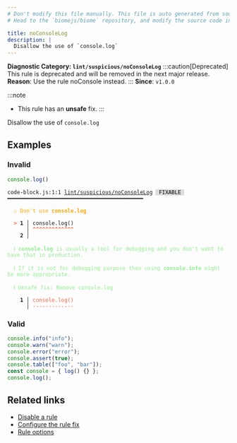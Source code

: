 ```yaml
---
# Don't modify this file manually. This file is auto generated from source, and you will lose your changes next time the website is built.
# Head to the `biomejs/biome` repository, and modify the source code in there.

title: noConsoleLog
description: |
  Disallow the use of `console.log`
---
```


**Diagnostic Category: `lint/suspicious/noConsoleLog`**
<Tabs>
<TabItem label="JavaScript (and super languages)" icon="seti:javascript">
:::caution[Deprecated]
This rule is deprecated and will be removed in the next major release.
**Reason**: Use the rule noConsole instead.
:::
**Since**: `v1.0.0`

:::note
- This rule has an **unsafe** fix.
:::

Disallow the use of `console.log`

## Examples

### Invalid

```js
console.log()
```

<pre class="language-text"><code class="language-text">code-block.js:1:1 <a href="https://biomejs.dev/linter/rules/no-console-log">lint/suspicious/noConsoleLog</a> <span style="color: #000; background-color: #ddd;"> FIXABLE </span> ━━━━━━━━━━━━━━━━━━━━━━━━━━━━━━━━━━━━━━━━━━━<br /><br />  <strong><span style="color: Orange;">⚠</span></strong> <span style="color: Orange;">Don't use </span><span style="color: Orange;"><strong>console.log</strong></span><br />  <br />  <strong><span style="color: Tomato;">&gt;</span></strong> <strong>1 │ </strong>console.log()<br />   <strong>   │ </strong><strong><span style="color: Tomato;">^</span></strong><strong><span style="color: Tomato;">^</span></strong><strong><span style="color: Tomato;">^</span></strong><strong><span style="color: Tomato;">^</span></strong><strong><span style="color: Tomato;">^</span></strong><strong><span style="color: Tomato;">^</span></strong><strong><span style="color: Tomato;">^</span></strong><strong><span style="color: Tomato;">^</span></strong><strong><span style="color: Tomato;">^</span></strong><strong><span style="color: Tomato;">^</span></strong><strong><span style="color: Tomato;">^</span></strong><strong><span style="color: Tomato;">^</span></strong><strong><span style="color: Tomato;">^</span></strong><br />    <strong>2 │ </strong><br />  <br />  <strong><span style="color: lightgreen;">ℹ</span></strong> <span style="color: lightgreen;"><strong>console.log</strong></span><span style="color: lightgreen;"> is usually a tool for debugging and you don't want to have that in production.</span><br />  <br />  <strong><span style="color: lightgreen;">ℹ</span></strong> <span style="color: lightgreen;">If it is not for debugging purpose then using </span><span style="color: lightgreen;"><strong>console.info</strong></span><span style="color: lightgreen;"> might be more appropriate.</span><br />  <br />  <strong><span style="color: lightgreen;">ℹ</span></strong> <span style="color: lightgreen;">Unsafe fix</span><span style="color: lightgreen;">: </span><span style="color: lightgreen;">Remove console.log</span><br />  <br />  <strong>  1 │ </strong><span style="color: Tomato;">c</span><span style="color: Tomato;">o</span><span style="color: Tomato;">n</span><span style="color: Tomato;">s</span><span style="color: Tomato;">o</span><span style="color: Tomato;">l</span><span style="color: Tomato;">e</span><span style="color: Tomato;">.</span><span style="color: Tomato;">l</span><span style="color: Tomato;">o</span><span style="color: Tomato;">g</span><span style="color: Tomato;">(</span><span style="color: Tomato;">)</span><br />  <strong>    │ </strong><span style="color: Tomato;">-</span><span style="color: Tomato;">-</span><span style="color: Tomato;">-</span><span style="color: Tomato;">-</span><span style="color: Tomato;">-</span><span style="color: Tomato;">-</span><span style="color: Tomato;">-</span><span style="color: Tomato;">-</span><span style="color: Tomato;">-</span><span style="color: Tomato;">-</span><span style="color: Tomato;">-</span><span style="color: Tomato;">-</span><span style="color: Tomato;">-</span><br /></code></pre>

### Valid

```js
console.info("info");
console.warn("warn");
console.error("error");
console.assert(true);
console.table(["foo", "bar"]);
const console = { log() {} };
console.log();
```

## Related links

- [Disable a rule](/linter/#disable-a-lint-rule)
- [Configure the rule fix](/linter#configure-the-rule-fix)
- [Rule options](/linter/#rule-options)

</TabItem>
</Tabs>

